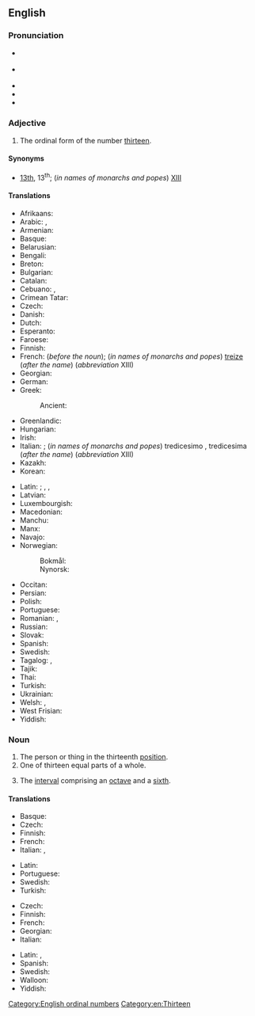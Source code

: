 ==English==
{{wikipedia}}
{{number box|en|13}}

===Pronunciation===
* {{a|RP}} {{IPA|/ˌθɜːˈtiːnθ/|lang=en}}
* {{a|GenAm}} {{IPA|/ˌθɝˈtiːnθ/|lang=en}}
* {{audio|En-us-thirteenth.ogg|Audio (US)|lang=en}}
* {{rhymes|iːnθ|lang=en}}
* {{hyphenation|thir|teenth|lang=en}}

===Adjective===
{{en-adj|-}}

# The ordinal form of the number [[thirteen]].

====Synonyms====
* [[13th]], 13<sup>th</sup>; (''in names of monarchs and popes'') [[XIII]]

====Translations====
{{trans-top-also|ordinal form of thirteen|13th}}
* Afrikaans: {{t+|af|dertiende}}
* Arabic: {{t|ar|ثَالِثَ عَشَرَ|m}}, {{t|ar|ثَالِثَةَ عَشْرَةَ|f}}
* Armenian: {{t+|hy|տասներեքերորդ}}
* Basque: {{t|eu|hamahirugarren}}
* Belarusian: {{t|be|трына́ццаты}}
* Bengali: {{t|bn|ত্রয়োদশ}}
* Breton: {{t+|br|trizekvet}}
* Bulgarian: {{t|bg|тринадесети}}
* Catalan: {{t+|ca|tretzè}}
* Cebuano: {{t|ceb|ikanapulog tulo}}, {{t|ceb|ikanapog tulo}}
* Crimean Tatar: {{t|crh|on üçünci}}
* Czech: {{t+|cs|třináctý}}
* Danish: {{t+|da|trettende}}
* Dutch: {{t+|nl|dertiende}}
* Esperanto: {{t|eo|dek-tria}}
* Faroese: {{t|fo|trettandi}}
* Finnish: {{t+|fi|kolmastoista}}
* French: {{t+|fr|treizième}} (''before the noun''); (''in names of monarchs and popes'') [[treize]] (''after the name'') (''abbreviation'' XIII)
* Georgian: {{t|ka|მეცამეტე}}
* German: {{t+|de|dreizehnte}}
* Greek: {{t+|el|δέκατος τρίτος}}
*: Ancient: {{t|grc|τρισκαιδέκατος}}
* Greenlandic: {{t|kl|tretteniat}}
* Hungarian: {{t+|hu|tizenharmadik}}
* Irish: {{t|ga|[[tríú]] ... [[déag]]}}
* Italian: {{t+|it|tredicesimo}}; (''in names of monarchs and popes'') tredicesimo {{g|m}}, tredicesima {{g|f}} (''after the name'') (''abbreviation'' XIII)
* Kazakh: {{t|kk|он үшінші|sc=Cyrl}}
* Korean: {{t+|ko|열셋째|tr=yeolsesjjae}}
{{trans-mid}}
* Latin: {{t|la|tertius decimus}}; {{qual|less commonly}} {{t|la|terdecimus}}, {{t|la|terdecumus}}, {{t|la|tredecimus}}
* Latvian: {{t|lv|trīspadsmitais}}
* Luxembourgish: {{t|lb|dräizéngt}}
* Macedonian: {{t|mk|тринаесетти|sc=Cyrl}}
* Manchu: {{t|mnc|tr=juwan ilaci}}
* Manx: {{t|gv|treeoo-jeig}}
* Navajo: {{t|nv|tááʼtsʼáadah góneʼ}}
* Norwegian:
*: Bokmål: {{t|nb|trettende}}
*: Nynorsk: {{t|nn|trettande}}
* Occitan: {{t+|oc|tretzen}}
* Persian: {{t+|fa|سیزدهم|tr=sizdahom}}
* Polish: {{t+|pl|trzynasty}}
* Portuguese: {{t|pt|[[décimo]]-[[terceiro]]}}
* Romanian: {{t+|ro|treisprezecelea}}, {{t|ro|treișpelea}} {{qualifier|informal}}
* Russian: {{t+|ru|тринадцатый}}
* Slovak: {{t+|sk|trinásty}}
* Spanish: {{t+|es|decimotercero}}
* Swedish: {{t+|sv|trettonde}}
* Tagalog: {{t|tl|panlabintatlo}}, {{t|tl|ikalabintatlo}}
* Tajik: {{t+|tg|сенздаҳум|sc=Cyrl}}
* Thai: {{t|th|ที่สิบสาม}}
* Turkish: {{t|tr|on üçüncü}}
* Ukrainian: {{t+|uk|трина́дцятий}}
* Welsh: {{t|cy|trydydd ar ddeg|m}}, {{t|cy|trydedd ar ddeg|f}}
* West Frisian: {{t|fy|trettjinde}}
* Yiddish: {{t|yi|דרײַצנט}}
{{trans-bottom}}

===Noun===
{{en-noun}}

# The person or thing in the thirteenth [[position]].
# One of thirteen equal parts of a whole.
# {{lb|en|music}} The [[interval]] comprising an [[octave]] and a [[sixth]].

====Translations====
{{trans-top|something in the thirteenth position}}
* Basque: {{t|eu|hamahirugarren}}
* Czech: {{t+|cs|třináctý|m}}
* Finnish: {{t+|fi|kolmastoista}}
* French: {{t+|fr|treizième|m|f}}
* Italian: {{t+|it|tredicesimo|m}}, {{t+|it|tredicesima|f}}
{{trans-mid}}
* Latin: {{t|la|tertius decimus}}
* Portuguese: {{t|pt|[[décimo]]-[[terceiro]]}}
* Swedish: {{t+|sv|trettonde}}
* Turkish: {{t|tr|on üçüncü}}
{{trans-bottom}}

{{trans-top|one of thirteen equal parts of a whole}}
* Czech: {{t|cs|třináctina|f}}
* Finnish: {{t|fi|kolmastoistaosa}}
* French: {{t+|fr|treizième|m}}
* Georgian: {{t|ka|მეცამეტედი}}
* Italian: {{t+|it|tredicesimo|m}}
{{trans-mid}}
* Latin: {{t|la|tertium decimum}}, {{t|la|tertium decimum|n}}
* Spanish: {{t+|es|treceavo|m}}
* Swedish: {{t+|sv|trettondel}}
* Walloon: {{t|wa|trazinme|m|f}}
* Yiddish: {{t|yi|דרײַצנטל|n}}
{{trans-bottom}}

[[Category:English ordinal numbers]]
[[Category:en:Thirteen]]